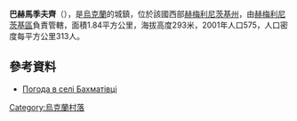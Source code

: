 {{coord|49|25|19|N|27|12|6|E|scale:100000|display=title}}

'''巴赫馬季夫齊'''（{{lang-uk|Бахматівці}}），是[[烏克蘭|烏克蘭]]的城鎮，位於該國西部[[赫梅利尼茨基州|赫梅利尼茨基州]]，由[[赫梅利尼茨基區|赫梅利尼茨基區]]負責管轄，面積1.84平方公里，海拔高度293米，2001年人口575，人口密度每平方公里313人。

==參考資料==
* [http://weather.in.ua/ua/hmel'nickaja/739 Погода в селі Бахматівці]{{Wayback|url=http://weather.in.ua/ua/hmel%27nickaja/739 |date=20111220073819 }}

{{Ukraine-geo-stub}}
[[Category:烏克蘭村落|Category:烏克蘭村落]]